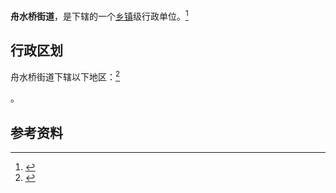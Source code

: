 {{中国乡级行政区|52/03/02/006/000}}

'''舟水桥街道'''，是{{PRC admin/fullname|52/03/02/006/000|3}}下辖的一个[[乡镇|乡镇]]级行政单位。<ref>{{PRC admin/ref sgc|{{PRC admin/parent|52/03/02/006/000}}}}</ref>

== 行政区划 ==

舟水桥街道下辖以下地区：<ref>{{PRC admin/ref sgc|52/03/02/006/000}}</ref>

{{PRC admin/children|52/03/02/006/000}}。

== 参考资料 ==

{{reflist}}

{{PRC admin/navcat|52/03/02/006/000}}


{{行政区划小作品}}